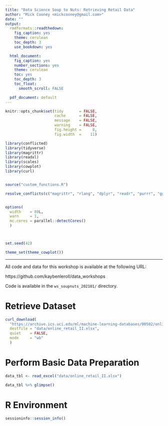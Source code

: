 ```yaml
---
title: "Data Science Soup to Nuts: Retrieving Retail Data"
author: "Mick Cooney <mickcooney@gmail.com>"
date: ""
output:
  rmdformats::readthedown:
    fig_caption: yes
    theme: cerulean
    toc_depth: 3
    use_bookdown: yes

  html_document:
    fig_caption: yes
    number_sections: yes
    theme: cerulean
    toc: yes
    toc_depth: 3
    toc_float:
      smooth_scroll: FALSE

  pdf_document: default
---
```



```r
knitr::opts_chunk$set(tidy       = FALSE,
                      cache      = FALSE,
                      message    = FALSE,
                      warning    = FALSE,
                      fig.height =     8,
                      fig.width  =    11)

library(conflicted)
library(tidyverse)
library(magrittr)
library(readxl)
library(scales)
library(cowplot)
library(curl)


source("custom_functions.R")

resolve_conflicts(c("magrittr", "rlang", "dplyr", "readr", "purrr", "ggplot2"))


options(
  width    = 80L,
  warn     = 1,
  mc.cores = parallel::detectCores()
  )



set.seed(42)

theme_set(theme_cowplot())
```



---


All code and data for this workshop is available at the following URL:

https://github.com/kaybenleroll/data_workshops

Code is available in the `ws_soupnuts_202101/` directory.


# Retrieve Dataset


```r
curl_download(
  "https://archive.ics.uci.edu/ml/machine-learning-databases/00502/online_retail_II.xlsx",
  destfile = "data/online_retail_II.xlsx",
  quiet    = FALSE,
  mode     = "wb"
  )
```



# Perform Basic Data Preparation


```r
data_tbl <- read_excel("data/online_retail_II.xlsx")

data_tbl %>% glimpse()
```



# R Environment

```r
sessioninfo::session_info()
```
